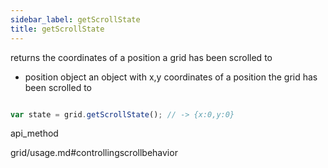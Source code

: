 ```yaml
---
sidebar_label: getScrollState
title: getScrollState
---
```



          


<Short>
 returns the coordinates of a position a grid has been scrolled to



</Short>






-  position		object		an object with x,y coordinates of a position the grid has been scrolled to


~~~js

var state = grid.getScrollState(); // -> {x:0,y:0}


~~~
 api_method

<Descr>




</Descr>


 grid/usage.md#controllingscrollbehavior





